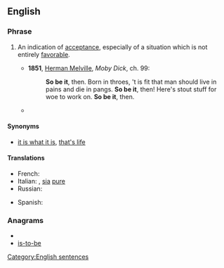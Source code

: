 ==English==

===Phrase===
{{infl|en|phrase|head=[[so]] [[be]] [[it]]}}

# {{idiom}} An indication of [[acceptance]], especially of a situation which is not entirely [[favorable]].
#* '''1851''', [[w:Herman Melville|Herman Melville]], ''Moby Dick'', ch. 99:
#*: '''So be it''', then. Born in throes, 't is fit that man should live in pains and die in pangs. '''So be it''', then! Here's stout stuff for woe to work on. '''So be it''', then.
#* {{quote-news|date=February 22|year=2009|title=ABC This Week with George Stephanopoulos|passage=It doesn' t matter which party it is. If the people choose one, a Democrat, then '''so be it'''.}}

====Synonyms====
* {{sense|indication of acceptance}} [[it is what it is]], [[that's life]]

====Translations====
{{trans-top|indication of acceptance}}
* French: {{t|fr|soit}}
* Italian: {{t|it|transeat}}, [[sia]] [[pure]]
* Russian: {{t|ru|так и быть|tr=tak i byt’}}
{{trans-mid}}
* Spanish: {{t|es|así sea}}
{{trans-bottom}}

===Anagrams===
* {{alphagram|beiost}}
* [[is-to-be#English|is-to-be]]

[[Category:English sentences]]